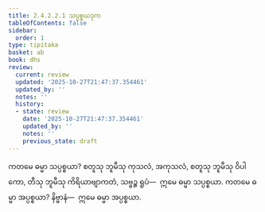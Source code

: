 ```yaml
---
title: 2.4.2.2.1 သပ္ပစ္စယဒုက
tableOfContents: false
sidebar:
  order: 1
type: tipitaka
basket: ab
book: dhs
review:
  current: review
  updated: '2025-10-27T21:47:37.354461'
  updated_by: ''
  notes: ''
  history:
  - state: review
    date: '2025-10-27T21:47:37.354461'
    updated_by: ''
    notes: ''
    previous_state: draft
---
```



<ReviewStatus review={frontmatter.review} showDetails={true} />

<HypothesisAnnotation frontmatter={frontmatter} />

<DynamicBreadcrumb />

<Division number="1453" book="dhs" e="ch" v="29" p="277">

<Paragraph number="2163" book="dhs">
ကတမေ ဓမ္မာ သပ္ပစ္စယာ? စတူသု ဘူမီသု ကုသလံ, အကုသလံ, စတူသု ဘူမီသု ဝိပါကော, တီသု ဘူမီသု ကိရိယာဗျာကတံ, သဗ္ဗဉ္စ ရူပံ—  ဣမေ ဓမ္မာ သပ္ပစ္စယာ.
</Paragraph>

</Division>
<Division number="1454" book="dhs" e="ch" v="29" p="277">

<Paragraph number="2164" book="dhs">
ကတမေ ဓမ္မာ အပ္ပစ္စယာ? နိဗ္ဗာနံ—  ဣမေ ဓမ္မာ အပ္ပစ္စယာ.
</Paragraph>
</Division>